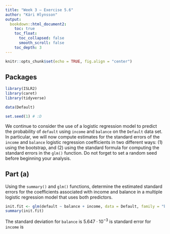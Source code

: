 ```yaml
---
title: "Week 3 — Exercise 5.6"
author: "Kári Hlynsson"
output: 
  bookdown::html_document2:
    toc: true
    toc_float:
      toc_collapsed: false    
      smooth_scroll: false
    toc_depth: 3
---
```


```r
knitr::opts_chunk$set(echo = TRUE, fig.align = "center")
```

## Packages

```r
library(ISLR2)
library(caret)
library(tidyverse)

data(Default)

set.seed(1) # :D
```

We continue to consider the use of a logistic regression model to predict the probability of `default` using `income` and `balance` on the `Default` data set. In particular, we will now compute estimates for the standard errors of the `income` and `balance` logistic regression coefficients in two different ways: (1) using the bootstrap, and (2) using the standard formula for computing the standard errors in the `glm()` function. Do not forget to set a random seed before beginning your analysis.

## Part (a)
Using the `summary()` and `glm()` functions, determine the estimated standard errors for the coefficients associated with income and balance in a multiple logistic regression model that uses both predictors.

```r
init.fit <- glm(default ~ balance + income, data = Default, family = "binomial")
summary(init.fit)
```

The standard deviation for `balance` is $5.647 \cdot 10^{-3}$ is standard error for `income` is


